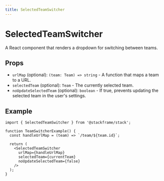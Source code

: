 ```yaml
---
title: SelectedTeamSwitcher
---
```


# SelectedTeamSwitcher

A React component that renders a dropdown for switching between teams.

## Props

- `urlMap` (optional): `(team: Team) => string` - A function that maps a team to a URL.
- `selectedTeam` (optional): `Team` - The currently selected team.
- `noUpdateSelectedTeam` (optional): `boolean` - If true, prevents updating the selected team in the user's settings.

## Example

```tsx
import { SelectedTeamSwitcher } from '@stackframe/stack';

function TeamSwitcherExample() {
  const handleUrlMap = (team) => `/team/${team.id}`;

  return (
    <SelectedTeamSwitcher
      urlMap={handleUrlMap}
      selectedTeam={currentTeam}
      noUpdateSelectedTeam={false}
    />
  );
}
```